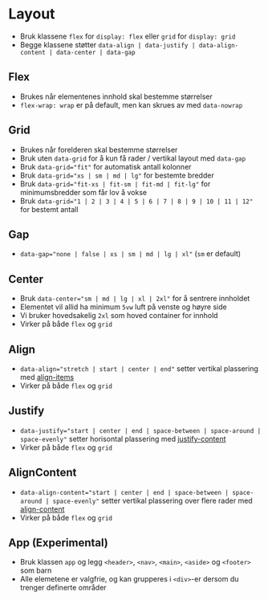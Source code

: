 
<Meta of={stories} />

# Layout
- Bruk klassene `flex` for `display: flex` eller `grid` for `display: grid`
- Begge klassene støtter `data-align | data-justify | data-align-content | data-center | data-gap`

## Flex
- Brukes når elementenes innhold skal bestemme størrelser
- `flex-wrap: wrap` er på default, men kan skrues av med `data-nowrap`

<Canvas of={stories.FlexStory} />

## Grid
- Brukes når forelderen skal bestemme størrelser
- Bruk uten `data-grid` for å kun få rader / vertikal layout med `data-gap`
- Bruk `data-grid="fit"` for automatisk antall kolonner
- Bruk `data-grid="xs | sm | md | lg"` for bestemte bredder
- Bruk `data-grid="fit-xs | fit-sm | fit-md | fit-lg"` for minimumsbredder som får lov å vokse
- Bruk `data-grid="1 | 2 | 3 | 4 | 5 | 6 | 7 | 8 | 9 | 10 | 11 | 12"` for bestemt antall
<Canvas of={stories.GridStory} />

## Gap
- `data-gap="none | false | xs | sm | md | lg | xl"` (`sm` er default)
<Canvas of={stories.Gap} />

## Center
- Bruk `data-center="sm | md | lg | xl | 2xl"` for å sentrere innholdet
- Elementet vil allid ha minimum `5vw` luft på venste og høyre side
- Vi bruker hovedsakelig `2xl` som hoved container for innhold
- Virker på både `flex` og `grid`
<Canvas of={stories.Center} />

## Align
- `data-align="stretch | start | center | end"` setter vertikal plassering med [align-items](https://developer.mozilla.org/en-US/docs/Web/CSS/align-items) 
- Virker på både `flex` og `grid`
<Canvas of={stories.Align} />

## Justify
- `data-justify="start | center | end | space-between | space-around | space-evenly"` setter horisontal plassering med [justify-content](https://developer.mozilla.org/en-US/docs/Web/CSS/justify-content) 
- Virker på både `flex` og `grid`
<Canvas of={stories.Justify} />

## AlignContent
- `data-align-content="start | center | end | space-between | space-around | space-evenly"` setter vertikal plassering over flere rader med [align-content](https://developer.mozilla.org/en-US/docs/Web/CSS/align-content)
- Virker på både `flex` og `grid`
<Canvas of={stories.AlignContent} />

## App (Experimental)
- Bruk klassen `app` og legg `<header>`, `<nav>`, `<main>`, `<aside>` og `<footer>` som barn
- Alle elemetene er valgfrie, og kan grupperes i `<div>`-er dersom du trenger definerte områder
<Canvas of={stories.App} />